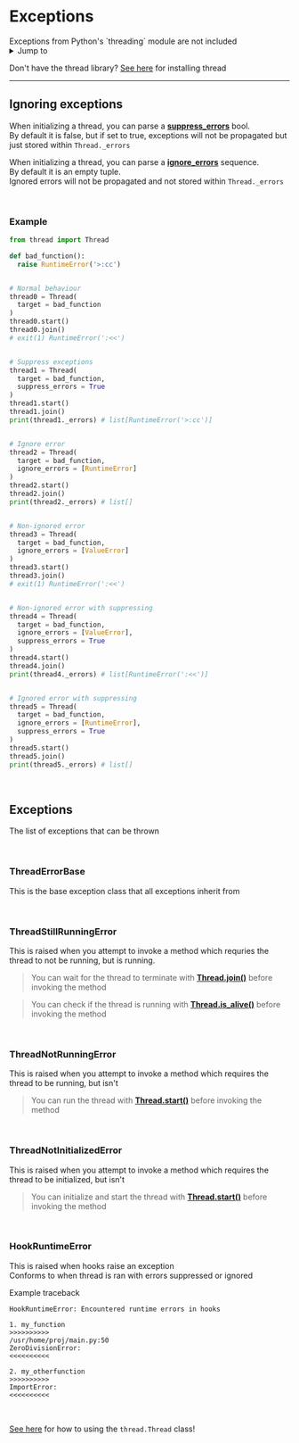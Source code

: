 
# Exceptions

<Callout type="info">
  Exceptions from Python's `threading` module are not included
</Callout>

<br />
<details>
  <summary>Jump to</summary>
  <ul>
    <li><a href='#ignoring-exceptions'> Ignoring Exceptions</a></li>
    <li><a href='#exceptions-1'> Exceptions </a></li>
  </ul>
</details>


Don't have the thread library? [See here](./getting-started.md) for installing thread

---

## Ignoring exceptions

When initializing a thread, you can parse a [**suppress_errors**](./threading.md#parameters) bool.<br />
By default it is false, but if set to true, exceptions will not be propagated but just stored within `Thread._errors`

When initializing a thread, you can parse a [**ignore_errors**](./threading.md#parameters) sequence.<br />
By default it is an empty tuple.<br />
Ignored errors will not be propagated and not stored within `Thread._errors`

<br />

### Example
```py
from thread import Thread

def bad_function():
  raise RuntimeError('>:cc')


# Normal behaviour
thread0 = Thread(
  target = bad_function
)
thread0.start()
thread0.join()
# exit(1) RuntimeError(':<<')


# Suppress exceptions
thread1 = Thread(
  target = bad_function,
  suppress_errors = True
)
thread1.start()
thread1.join()
print(thread1._errors) # list[RuntimeError('>:cc')]


# Ignore error
thread2 = Thread(
  target = bad_function,
  ignore_errors = [RuntimeError]
)
thread2.start()
thread2.join()
print(thread2._errors) # list[]


# Non-ignored error
thread3 = Thread(
  target = bad_function,
  ignore_errors = [ValueError]
)
thread3.start()
thread3.join()
# exit(1) RuntimeError(':<<')


# Non-ignored error with suppressing
thread4 = Thread(
  target = bad_function,
  ignore_errors = [ValueError],
  suppress_errors = True
)
thread4.start()
thread4.join()
print(thread4._errors) # list[RuntimeError(':<<')]


# Ignored error with suppressing
thread5 = Thread(
  target = bad_function,
  ignore_errors = [RuntimeError],
  suppress_errors = True
)
thread5.start()
thread5.join()
print(thread5._errors) # list[]
```

<br />


## Exceptions

The list of exceptions that can be thrown

<br />


### ThreadErrorBase

This is the base exception class that all exceptions inherit from

<br />


### ThreadStillRunningError

This is raised when you attempt to invoke a method which requries the thread to not be running, but is running.
> You can wait for the thread to terminate with [**Thread.join()**](./threading.md#methods) before invoking the method

> You can check if the thread is running with [**Thread.is_alive()**](threading.md#methods) before invoking the method

<br />


### ThreadNotRunningError

This is raised when you attempt to invoke a method which requires the thread to be running, but isn't
> You can run the thread with [**Thread.start()**](threading.md#methods) before invoking the method

<br />


### ThreadNotInitializedError

This is raised when you attempt to invoke a method which requires the thread to be initialized, but isn't
> You can initialize and start the thread with [**Thread.start()**](threading.md#methods) before invoking the method

<br />


### HookRuntimeError

This is raised when hooks raise an exception<br />
Conforms to when thread is ran with errors suppressed or ignored

Example traceback
```text
HookRuntimeError: Encountered runtime errors in hooks

1. my_function
>>>>>>>>>>
/usr/home/proj/main.py:50
ZeroDivisionError:
<<<<<<<<<<

2. my_otherfunction
>>>>>>>>>>
ImportError:
<<<<<<<<<<
```

<br />

[See here](./threading.md) for how to using the `thread.Thread` class!